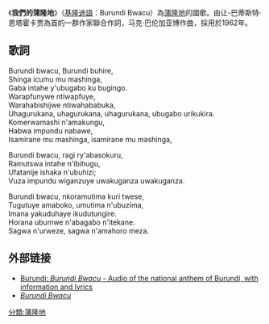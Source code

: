 {{Infobox anthem
|title         = Burundi Bwacu
|chinese_title = 我們的蒲隆地
|image         = Flag of Burundi.svg
|image_size    =
|caption       = [[蒲隆地國旗|蒲隆地國旗]]
|prefix        = 国歌
|country       = {{BDI}}
|author        = 让-巴蒂斯特·恩塔霍卡贾等
|lyrics_date   =
|composer      = 马克·巴伦加亚博
|music_date    =
|adopted       = 1962
|sound         =
|sound_title   =
}}
《'''我們的蒲隆地'''》（[[基隆迪語|基隆迪語]]：Burundi Bwacu）為[[蒲隆地|蒲隆地]]的國歌。由让-巴蒂斯特·恩塔霍卡贾為首的一群作家聯合作詞，马克·巴伦加亚博作曲，採用於1962年。

==歌詞==
Burundi bwacu, Burundi buhire,<br>
Shinga icumu mu mashinga,<br>
Gaba intahe y'ubugabo ku bugingo.<br>
Warapfunywe ntiwapfuye,<br>
Warahabishijwe ntiwahababuka,<br>
Uhagurukana, uhagurukana, uhagurukana, ubugabo urikukira.<br>
Komerwamashi n'amakungu,<br>
Habwa impundu nabawe,<br>
Isamirane mu mashinga, isamirane mu mashinga,

Burundi bwacu, ragi ry'abasokuru,<br>
Ramutswa intahe n'ibihugu,<br>
Ufatanije ishaka n'ubuhizi;<br>
Vuza impundu wiganzuye uwakuganza uwakuganza.

Burundi bwacu, nkoramutima kuri twese,<br>
Tugutuye amaboko, umutima n'ubuzima,<br>
Imana yakuduhaye ikudutungire.<br>
Horana ubumwe n'abagabo n'itekane.<br>
Sagwa n'urweze, sagwa n'amahoro meza.

== 外部链接 ==
*[http://nationalanthems.me/burundi-burundi-bwacu/ Burundi: ''Burundi Bwacu'' - Audio of the national anthem of Burundi, with information and lyrics] {{Wayback|url=http://nationalanthems.me/burundi-burundi-bwacu/ |date=20210125012046 }}
*[http://www.nationalanthems.info/bi.htm ''Burundi Bwacu''] {{Wayback|url=http://www.nationalanthems.info/bi.htm |date=20210124031042 }}
{{非洲各國家和地区國歌}}

[[分類:蒲隆地|分類:蒲隆地]]